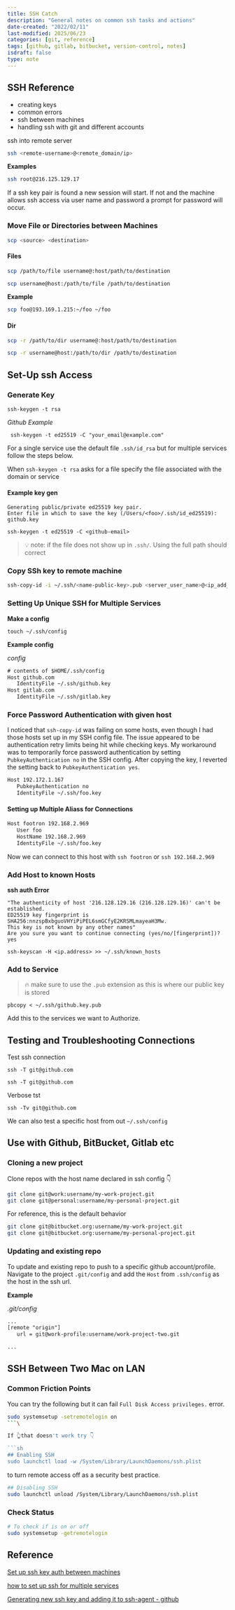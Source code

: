 ```yaml
---
title: SSH Catch
description: "General notes on common ssh tasks and actions"
date-created: "2022/02/11"
last-modified: 2025/06/23
categories: [git, reference]
tags: [github, gitlab, bitbucket, version-control, notes]
isdraft: false
type: note
---
```


## SSH Reference

- creating keys 
- common errors
- ssh between machines 
- handling ssh with git and different accounts 

ssh into remote server

```sh
ssh <remote-username>@<remote_domain/ip>
```

**Examples**

```sh
ssh root@216.125.129.17
```

If a ssh key pair is found a new session will start. If not and the machine allows ssh access via user name and password a prompt for password will occur. 

### Move File or Directories between Machines 

```sh 
scp <source> <destination>
```
#### Files 

```sh
scp /path/to/file username@:host/path/to/destination
```

```sh
scp username@host:/path/to/file /path/to/destination
```

**Example** 

```sh 
scp foo@193.169.1.215:~/foo ~/foo 
```

#### Dir 

```sh
scp -r /path/to/dir username@:host/path/to/destination
```

```sh
scp -r username@host:/path/to/dir /path/to/destination
```

## Set-Up ssh Access

### Generate Key

```shell
ssh-keygen -t rsa
```

_Github Example_

```shell
 ssh-keygen -t ed25519 -C "your_email@example.com"
```

For a single service use the default file `.ssh/id_rsa` but for multiple services follow the steps below.

When `ssh-keygen -t rsa` asks for a file specify the file associated with the domain or service

#### Example key gen

```shell
Generating public/private ed25519 key pair.
Enter file in which to save the key (/Users/<foo>/.ssh/id_ed25519): github.key
```

```shell
ssh-keygen -t ed25519 -C <github-email>
```

> 💡 note: if the file does not show up in `.ssh/`. Using the full path should correct

### Copy SSh key to remote machine

```sh
ssh-copy-id -i ~/.ssh/<name-public-key>.pub <server_user_name>@<ip_add_server>
```


### Setting Up Unique SSH for Multiple Services

**Make a config**

```shell
touch ~/.ssh/config
```

**Example config**

_config_

```txt
# contents of $HOME/.ssh/config
Host github.com
   IdentityFile ~/.ssh/github.key
Host gitlab.com
   IdentityFile ~/.ssh/gitlab.key
```

### Force Password Authentication with given host 

I noticed that `ssh-copy-id` was failing on some hosts, even though I had those hosts set up in my SSH config file. The issue appeared to be authentication retry limits being hit while checking keys.  My workaround was to temporarily force password authentication by setting `PubkeyAuthentication no` in the SSH config.  After copying the key, I reverted the setting back to `PubkeyAuthentication yes`.

```txt 
Host 192.172.1.167
   PubkeyAuthentication no
   IdentityFile ~/.ssh/foo.key
```

#### Setting up Multiple Aliass for Connections 

```txt 
Host footron 192.168.2.969
   User foo
   HostName 192.168.2.969
   IdentityFile ~/.ssh/foo.key
```

Now we can connect to this host with `ssh footron` or `ssh 192.168.2.969` 


### Add Host to known Hosts

**ssh auth Error**

```shell
"The authenticity of host '216.128.129.16 (216.128.129.16)' can't be established.
ED25519 key fingerprint is SHA256:nnzspBxbguoVHYiPiPEL6smGCfyE2KRSMLmayeaH3Mw.
This key is not known by any other names"
Are you sure you want to continue connecting (yes/no/[fingerprint])? yes
```

```shell
ssh-keyscan -H <ip.address> >> ~/.ssh/known_hosts
```

### Add to Service

> 🔥 make sure to use the `.pub` extension as this is where our public key is stored

```shell
pbcopy < ~/.ssh/github.key.pub
```

Add this to the services we want to Authorize.

## Testing and Troubleshooting Connections

Test ssh connection

```shell
ssh -T git@github.com
```

```shell
ssh -T git@github.com
```

Verbose tst

```shell
ssh -Tv git@github.com
```

We can also test a specific host from out `~/.ssh/config`

## Use with Github, BitBucket, Gitlab etc

### Cloning a new project

Clone repos with the host name declared in ssh config 👇

```sh
git clone git@work:username/my-work-project.git
git clone git@personal:username/my-personal-project.git
```

For reference, this is the default behavior

```sh
git clone git@bitbucket.org:username/my-work-project.git
git clone git@bitbucket.org:username/my-personal-project.git
```

### Updating and existing repo

To update and existing repo to push to a specific github account/profile. Navigate to the project `.git/config` and add the `Host` from `.ssh/config` as the host in the ssh url.

**Example**

_.git/config_

```txt
...
[remote "origin"]
   url = git@work-profile:username/work-project-two.git

...
```

## SSH Between Two Mac on LAN

### Common Friction Points

You can try the following but it can fail `Full Disk Access privileges.` error.

```sh
sudo systemsetup -setremotelogin on
```\

If 👆that doesn't work try 👇

```sh
## Enabling SSH
sudo launchctl load -w /System/Library/LaunchDaemons/ssh.plist
```

to turn remote access off as a security best practice.

```sh
## Disabling SSH
sudo launchctl unload /System/Library/LaunchDaemons/ssh.plist
```

### Check Status

```sh
# To check if is on or off
sudo systemsetup -getremotelogin
```

## Reference

[Set up ssh key auth between machines](https://www.digitalocean.com/community/tutorials/how-to-configure-ssh-key-based-authentication-on-a-linux-server)

[how to set up ssh for multiple services](https://nerderati.com/2011/03/17/simplify-your-life-with-an-ssh-config-file/)

[Generating new ssh key and adding it to ssh-agent - github](https://docs.github.com/en/authentication/connecting-to-github-with-ssh/generating-a-new-ssh-key-and-adding-it-to-the-ssh-agent)
